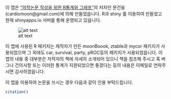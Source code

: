 이 앱은 ["의학논문 작성을 위한  R통계와 그래프"](http://www.aladin.co.kr/shop/wproduct.aspx?ISBN=8955661797)의 저자인 문건웅(cardiomoon@gmail.com)에 의해 만들었읍니다. R과 shiny 를 이용하여 만들었고 현재 shinyapps.io 서버를 통해 운영되고 있읍니다.

![alt text](http://image.aladin.co.kr/product/5142/44/cover/8955661797_1.jpg)

이 앱에 사용된  R 패키지는 제작자가 만든 moonBoook, ztable과 mycor 패키지가 사용되었으며 그 외에도 car, survival, party, pROC등의 패키지가 사용되었읍니다. 이 앱의 내용 중 대부분은 저작자의 책에 자세히 소개되어 있으니 책을 참조해 주시고 혹 버그나 건의사항 또는 이러한 통계가 지원되었으면 좋겠다는 등의 내용은 이메일로 연락주시면 감사하겠읍니다.  


이 앱을 이용하여 논문을 쓰시는 경우 다음과 같이 인용 부탁드립니다.
```r
citation()
```


